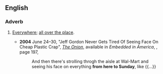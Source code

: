 ==English==

===Adverb===
{{en-adv|-}}

# {{lb|en|idiomatic}} [[everywhere|Everywhere]]; [[all over the place]].
#* '''2004''' June 24–30, "Jeff Gordon Never Gets Tired Of Seeing Face On Cheap Plastic Crap", ''[[w:The Onion|The Onion]]'', available in ''Embedded in America'', {{ISBN|1400054567}}, page 197,
#*: And then there's strolling throgh the aisle at Wal-Mart and seeing his face on everything '''from here to Sunday''', like {{...}}